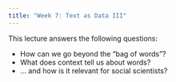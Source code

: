```yaml
---
title: "Week 7: Text as Data III"
---
```


This lecture answers the following questions:

- How can we go beyond the "bag of words"?
- What does context tell us about words?
- … and how is it relevant for social scientists?
